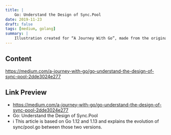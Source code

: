 ```yaml
---
title: |
    Go: Understand the Design of Sync.Pool
date: 2019-11-23
draft: false
tags: [medium, golang]
summary: |
    Illustration created for “A Journey With Go”, made from the original Go Gopher, created by Renee French.ℹ️ This article is based on Go 1.12 and 1.13 and explains the evolution of sync/pool.go between those...
---
```


## Content

https://medium.com/a-journey-with-go/go-understand-the-design-of-sync-pool-2dde3024e277

## Link Preview

- https://medium.com/a-journey-with-go/go-understand-the-design-of-sync-pool-2dde3024e277
- Go: Understand the Design of Sync.Pool
- ℹ️ This article is based on Go 1.12 and 1.13 and explains the evolution of sync/pool.go between those two versions.
